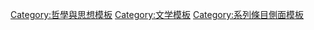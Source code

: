 {{Sidebar
| name = Hegelianism
| title = [[格奥尔格·威廉·弗里德里希·黑格尔|黑格尔]]与[[黑格尔主义]]
| topimage = [[File:Georg Wilhelm Friedrich Hegel00.jpg|185px|Portrait of Hegel by an unidentified artist]]
| class = hlist
| headingclass = navbox-abovebelow
| navbarstyle = border-top:1px solid #aaa;

| heading1 = 受影响于
| content1 = 
* [[亚里士多德]]
* [[雅各布·伯麦|伯麦]]
* [[让-雅克·卢梭|卢梭]]
* [[伊曼努尔·康德|康德]]
* [[约翰·沃尔夫冈·冯·歌德|歌德]]
* [[約翰·戈特利布·費希特|費希特]]
* [[弗里德里希·荷爾德林|荷爾德林]]
* [[弗里德里希·谢林|谢林]]

| heading2 = 施影响于
| content2 = 
* [[路德维希·安德列斯·费尔巴哈|费尔巴哈]]
* [[卡尔·马克思|马克思]]
* [[卢卡奇·捷尔吉|卢卡奇]]
* [[莫里斯·梅洛-龐蒂|梅洛-龐蒂]]
* [[狄奧多·阿多諾|阿多諾]]
* [[汉斯-格奥尔格·伽达默尔|伽达默尔]]
* [[雅克·德里达|德里达]]

| heading3 = 主要{{le|黑格尔作品列表|Georg Wilhelm Friedrich Hegel bibliography|著作}}
| content3 =
* 《[[精神现象学]]》
* 《[[大逻辑]]》
* 《[[哲学科学百科全书纲要|哲学全书]]》
* 《{{le|美学讲演录|Lectures on Aesthetics}}》
* 《[[法哲学原理]]》
* 《{{le|宗教哲学讲演录|Lectures on the Philosophy of Religion}}》
* 《{{le|历史哲学讲演录|Lectures on the Philosophy of History}}》
* 《{{le|哲学史讲演录|Lectures on the History of Philosophy}}》

| heading4 = 学派
| content4 = 
* {{le|绝对唯心主义|Absolute idealism}}
* [[黑格尔主义]] ([[辩证法]])
* {{le|英国唯心主义|British idealism}}
* [[德国唯心主义]]

| heading5 = 相关
| content5 = {{startflatlist}}
* [[老黑格尔派]]
* [[青年黑格尔派]]

}}<noinclude>

[[Category:哲學與思想模板]]
[[Category:文学模板]]
[[Category:系列條目側面模板]]
</noinclude>